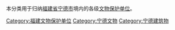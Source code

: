 本分类用于归纳[[福建省|福建省]][[宁德市|宁德市]]境内的各级[[文物保护单位|文物保护单位]]。

[[Category:福建文物保护单位|Category:福建文物保护单位]]
[[Category:宁德文物|Category:宁德文物]]
[[Category:宁德建筑物|Category:宁德建筑物]]